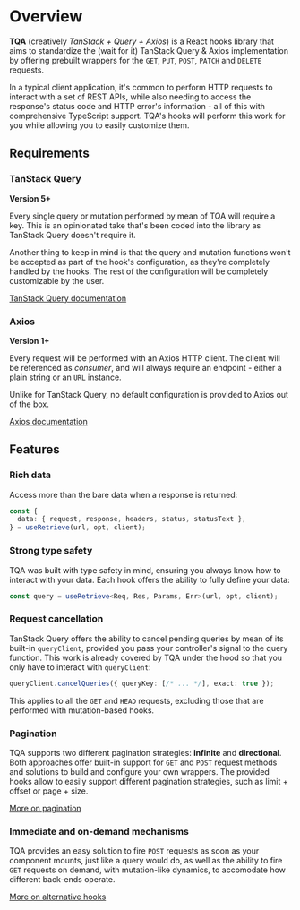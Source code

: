 # Overview

**TQA** (creatively *TanStack + Query + Axios*) is a React hooks library that
aims to standardize the (wait for it) TanStack Query & Axios implementation by
offering prebuilt wrappers for the `GET`, `PUT`, `POST`, `PATCH` and `DELETE`
requests.

In a typical client application, it's common to perform HTTP requests to
interact with a set of REST APIs, while also needing to access the response's
status code and HTTP error's information - all of this with comprehensive
TypeScript support. TQA's hooks will perform this work for you while allowing
you to easily customize them.

## Requirements

### TanStack Query

**Version 5+**

Every single query or mutation performed by mean of TQA will require a key. This
is an opinionated take that's been coded into the library as TanStack Query
doesn't require it.

Another thing to keep in mind is that the query and mutation functions won't be
accepted as part of the hook's configuration, as they're completely handled by
the hooks. The rest of the configuration will be completely customizable by
the user.

[TanStack Query documentation](https://tanstack.com/query/latest)

### Axios

**Version 1+**

Every request will be performed with an Axios HTTP client. The client will be
referenced as *consumer*, and will always require an endpoint - either a plain
string or an `URL` instance.

Unlike for TanStack Query, no default configuration is provided to Axios out of
the box.

[Axios documentation](https://axios-http.com/)

## Features

### Rich data

Access more than the bare data when a response is returned:

```ts filename="TypeScript"
const {
  data: { request, response, headers, status, statusText },
} = useRetrieve(url, opt, client);
```

### Strong type safety

TQA was built with type safety in mind, ensuring you always know how to interact
with your data. Each hook offers the ability to fully define your data:

```ts filename="TypeScript"
const query = useRetrieve<Req, Res, Params, Err>(url, opt, client);
```

### Request cancellation

TanStack Query offers the ability to cancel pending queries by mean of its
built-in `queryClient`, provided you pass your controller's signal to the
query function. This work is already covered by TQA under the hood so that
you only have to interact with `queryClient`:

```ts filename="TypeScript" copy=false
queryClient.cancelQueries({ queryKey: [/* ... */], exact: true });
```

This applies to all the `GET` and `HEAD` requests, excluding those that are
performed with mutation-based hooks.

### Pagination

TQA supports two different pagination strategies: **infinite** and
**directional**. Both approaches offer built-in support for `GET` and `POST`
request methods and solutions to build and configure your own wrappers. The
provided hooks allow to easily support different pagination strategies, such as
limit + offset or page + size.

[More on pagination](/pagination)

### Immediate and on-demand mechanisms

TQA provides an easy solution to fire `POST` requests as soon as your component
mounts, just like a query would do, as well as the ability to fire `GET`
requests on demand, with mutation-like dynamics, to accomodate how different
back-ends operate.

[More on alternative hooks](/alternative-hooks)
